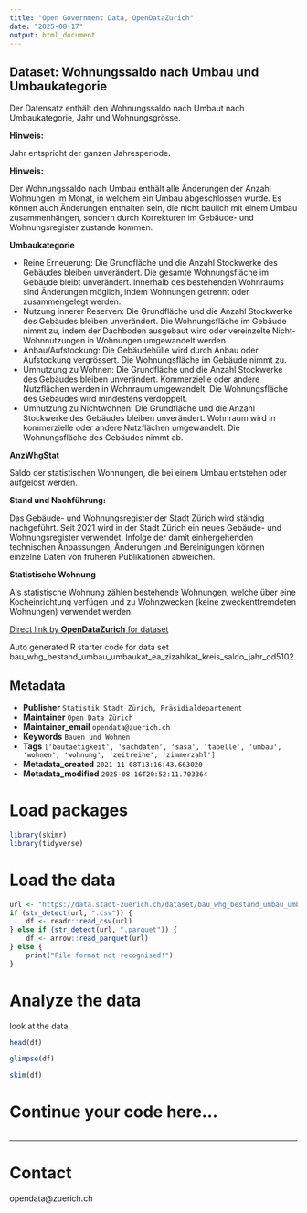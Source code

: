 ```yaml
---
title: "Open Government Data, OpenDataZurich"
date: "2025-08-17"
output: html_document
---
```


## Dataset: Wohnungssaldo nach Umbau und Umbaukategorie

Der Datensatz enthält den Wohnungssaldo nach Umbaut nach Umbaukategorie, Jahr und Wohnungsgrösse.

**Hinweis:**


Jahr entspricht der ganzen Jahresperiode.


[]()

**Hinweis:**


Der Wohnungssaldo nach Umbau enthält alle Änderungen der Anzahl Wohnungen im Monat, in welchem ein Umbau abgeschlossen wurde. Es können auch Änderungen enthalten sein, die nicht baulich mit einem Umbau zusammenhängen, sondern durch Korrekturen im Gebäude- und Wohnungsregister zustande kommen.


[]()

**Umbaukategorie**

- Reine Erneuerung: Die Grundfläche und die Anzahl Stockwerke des Gebäudes bleiben unverändert. Die gesamte Wohnungsfläche im Gebäude bleibt unverändert. Innerhalb des bestehenden Wohnraums sind Änderungen möglich, indem Wohnungen getrennt oder zusammengelegt werden.
- Nutzung innerer Reserven: Die Grundfläche und die Anzahl Stockwerke des Gebäudes bleiben unverändert. Die Wohnungsfläche im Gebäude nimmt zu, indem der Dachboden ausgebaut wird oder vereinzelte Nicht-Wohnnutzungen in Wohnungen umgewandelt werden.
- Anbau/Aufstockung: Die Gebäudehülle wird durch Anbau oder Aufstockung vergrössert. Die Wohnungsfläche im Gebäude nimmt zu.
- Umnutzung zu Wohnen: Die Grundfläche und die Anzahl Stockwerke des Gebäudes bleiben unverändert. Kommerzielle oder andere Nutzflächen werden in Wohnraum umgewandelt. Die Wohnungsfläche des Gebäudes wird mindestens verdoppelt.
- Umnutzung zu Nichtwohnen: Die Grundfläche und die Anzahl Stockwerke des Gebäudes bleiben unverändert. Wohnraum wird in kommerzielle oder andere Nutzflächen umgewandelt. Die Wohnungsfläche des Gebäudes nimmt ab.



[]()

**AnzWhgStat**


Saldo der statistischen Wohnungen, die bei einem Umbau entstehen oder aufgelöst werden.
 

[]()

**Stand und Nachführung:**

Das Gebäude- und Wohnungsregister der Stadt Zürich wird ständig nachgeführt. Seit 2021 wird in der Stadt Zürich ein neues Gebäude- und Wohnungsregister verwendet. Infolge der damit einhergehenden technischen Anpassungen, Änderungen und Bereinigungen können einzelne Daten von früheren Publikationen abweichen.
 

[]()

**Statistische Wohnung**

 
Als statistische Wohnung zählen bestehende Wohnungen, welche über eine Kocheinrichtung verfügen und zu Wohnzwecken (keine zweckentfremdeten Wohnungen) verwendet werden.
 

[]()



[Direct link by **OpenDataZurich** for dataset](https://data.stadt-zuerich.ch/dataset/bau_whg_bestand_umbau_umbaukat_ea_zizahlkat_kreis_saldo_jahr_od5102)

Auto generated R starter code for data set bau_whg_bestand_umbau_umbaukat_ea_zizahlkat_kreis_saldo_jahr_od5102.

## Metadata

- **Publisher** `Statistik Stadt Zürich, Präsidialdepartement`
- **Maintainer** `Open Data Zürich`
- **Maintainer_email** `opendata@zuerich.ch`
- **Keywords** `Bauen und Wohnen`
- **Tags** `['bautaetigkeit', 'sachdaten', 'sasa', 'tabelle', 'umbau', 'wohnen', 'wohnung', 'zeitreihe', 'zimmerzahl']`
- **Metadata_created** `2021-11-08T13:16:43.663020`
- **Metadata_modified** `2025-08-16T20:52:11.703364`


# Load packages

```r
library(skimr)
library(tidyverse)
```

# Load the data

```r
url <- "https://data.stadt-zuerich.ch/dataset/bau_whg_bestand_umbau_umbaukat_ea_zizahlkat_kreis_saldo_jahr_od5102/download/BAU510OD5102.csv"
if (str_detect(url, ".csv")) {
    df <- readr::read_csv(url)
} else if (str_detect(url, ".parquet")) {
    df <- arrow::read_parquet(url)
} else {
    print("File format not recognised!")
}
```

# Analyze the data

look at the data
```r
head(df)
```

```r
glimpse(df)
```

```r
skim(df)
```

# Continue your code here...

```r

```

------------------------------------------------------------------------

# Contact

opendata@zuerich.ch
